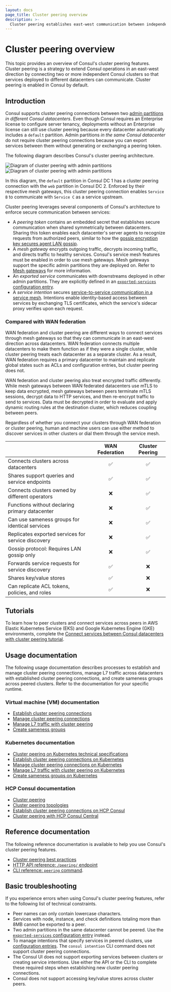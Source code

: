 ```yaml
---
layout: docs
page_title: Cluster peering overview
description: >-
  Cluster peering establishes east-west communication between independent clusters in Consul, allowing services to interact across datacenters, regions, and cloud providers. Learn how cluster peering works, its differences with WAN federation for multi-datacenter deployments, and how to troubleshoot common issues.
---
```


# Cluster peering overview

This topic provides an overview of Consul's cluster peering features. Cluster peering is a strategy to extend Consul operations in an east-west direction by connecting two or more independent Consul clusters so that services deployed to different datacenters can communicate. Cluster peering is enabled in Consul by default.

## Introduction

Consul supports cluster peering connections between two [admin partitions](/consul/docs/enterprise/admin-partitions) _in different Consul datacenters_. Even though Consul requires an Enterprise license to configure server tenancy, deployments without an Enterprise license can still use cluster peering because every datacenter automatically includes a `default` partition. Admin partitions _in the same Consul datacenter_ do not require cluster peering connections because you can export services between them without generating or exchanging a peering token.

The following diagram describes Consul's cluster peering architecture.

![Diagram of cluster peering with admin partitions](/img/cluster-peering-overview.png#light-theme-only)
![Diagram of cluster peering with admin partitions](/img/cluster-peering-overview-dark.png#dark-theme-only)

In this diagram, the `default` partition in Consul DC 1 has a cluster peering connection with the `web` partition in Consul DC 2. Enforced by their respective mesh gateways, this cluster peering connection enables `Service B` to communicate with `Service C` as a service upstream.

Cluster peering leverages several components of Consul's architecture to enforce secure communication between services:

- A _peering token_ contains an embedded secret that establishes secure communication when shared symmetrically between datacenters. Sharing this token enables each datacenter's server agents to recognize requests from authorized peers, similar to how the [gossip encryption key secures agent LAN gossip](/consul/docs/security/encryption#gossip-encryption).
- A _mesh gateway_ encrypts outgoing traffic, decrypts incoming traffic, and directs traffic to healthy services. Consul's service mesh features must be enabled in order to use mesh gateways. Mesh gateways support the specific admin partitions they are deployed on. Refer to [Mesh gateways](/consul/docs/connect/gateways/mesh-gateway) for more information.
- An _exported service_ communicates with downstreams deployed in other admin partitions. They are explicitly defined in an [`exported-services` configuration entry](/consul/docs/connect/config-entries/exported-services).
- A _service intention_ secures [service-to-service communication in a service mesh](/consul/docs/connect/intentions). Intentions enable identity-based access between services by exchanging TLS certificates, which the service's sidecar proxy verifies upon each request.

### Compared with WAN federation

WAN federation and cluster peering are different ways to connect services through mesh gateways so that they can communicate in an east-west direction across datacenters. WAN federation connects multiple datacenters to make them function as if they were a single cluster, while cluster peering treats each datacenter as a separate cluster. As a result, WAN federation requires a primary datacenter to maintain and replicate global states such as ACLs and configuration entries, but cluster peering does not.

WAN federation and cluster peering also treat encrypted traffic differently. While mesh gateways between WAN federated datacenters use mTLS to keep data encrypted, mesh gateways between peers terminate mTLS sessions, decrypt data to HTTP services, and then re-encrypt traffic to send to services. Data must be decrypted in order to evaluate and apply dynamic routing rules at the destination cluster, which reduces coupling between peers.

Regardless of whether you connect your clusters through WAN federation or cluster peering, human and machine users can use either method to discover services in other clusters or dial them through the service mesh.

|                                                    | WAN Federation | Cluster Peering |
| :------------------------------------------------- | :------------: | :-------------: |
| Connects clusters across datacenters               |    &#9989;     |    &#9989;      |
| Shares support queries and service endpoints       |    &#9989;     |    &#9989;      |
| Connects clusters owned by different operators     |    &#10060;    |    &#9989;      |
| Functions without declaring primary datacenter     |    &#10060;    |    &#9989;      |
| Can use sameness groups for identical services     |    &#10060;    |    &#9989;      |
| Replicates exported services for service discovery |    &#10060;    |    &#9989;      |
| Gossip protocol: Requires LAN gossip only          |    &#10060;    |    &#9989;      |
| Forwards service requests for service discovery    |    &#9989;     |    &#10060;     |
| Shares key/value stores                            |    &#9989;     |    &#10060;     |
| Can replicate ACL tokens, policies, and roles      |    &#9989;     |    &#10060;     |

## Tutorials

To learn how to peer clusters and connect services across peers in AWS Elastic Kubernetes Service (EKS) and Google Kubernetes Engine (GKE) environments, complete the [Connect services between Consul datacenters with cluster peering tutorial](/consul/tutorials/developer-mesh/cluster-peering).

## Usage documentation

The following usage documentation describes processes to establish and manage cluster peering connections, manage L7 traffic across datacenters with established cluster peering connections, and create sameness groups across peered clusters. Refer to the documentation for your specific runtime.

### Virtual machine (VM) documentation

- [Establish cluster peering connections](/consul/docs/connect/cluster-peering/usage/establish-cluster-peering)
- [Manage cluster peering connections](/consul/docs/connect/cluster-peering/usage/manage-connections)
- [Manage L7 traffic with cluster peering](/consul/docs/connect/cluster-peering/usage/peering-traffic-management)
- [Create sameness groups](/consul/docs/connect/cluster-peering/usage/create-sameness-groups)

### Kubernetes documentation

- [Cluster peering on Kubernetes technical specifications](/consul/docs/k8s/connect/cluster-peering/tech-specs)
- [Establish cluster peering connections on Kubernetes](/consul/docs/k8s/connect/cluster-peering/usage/establish-peering)
- [Manage cluster peering connections on Kubernetes](/consul/docs/k8s/connect/cluster-peering/usage/manage-peering)
- [Manage L7 traffic with cluster peering on Kubernetes](/consul/docs/k8s/connect/cluster-peering/usage/l7-traffic)
- [Create sameness groups on Kubernetes](/consul/docs/k8s/connect/cluster-peering/usage/create-sameness-groups)

### HCP Consul documentation

- [Cluster peering](/hcp/docs/consul/usage/cluster-peering)
- [Cluster peering topologies](/hcp/docs/consul/usage/cluster-peering/topologies)
- [Establish cluster peering connections on HCP Consul](/hcp/docs/consul/usage/cluster-peering/create-connections)
- [Cluster peering with HCP Consul Central](/hcp/docs/extend/cluster-peering/establish)

## Reference documentation

The following reference documentation is available to help you use Consul's cluster peering features.

- [Cluster peering best practices](/consul/docs/connect/cluster-peering/best-practices)
- [HTTP API reference: `/peering/` endpoint](/consul/api-docs/peering)
- [CLI reference: `peering` command](/consul/commands/peering).

## Basic troubleshooting

If you experience errors when using Consul's cluster peering features, refer to the following list of technical constraints.

- Peer names can only contain lowercase characters.
- Services with node, instance, and check definitions totaling more than 8MB cannot be exported to a peer.
- Two admin partitions in the same datacenter cannot be peered. Use the [`exported-services` configuration entry](/consul/docs/connect/config-entries/exported-services#exporting-services-to-peered-clusters) instead.
- To manage intentions that specify services in peered clusters, use [configuration entries](/consul/docs/connect/config-entries/service-intentions). The `consul intention` CLI command does not support cluster peering connections.
- The Consul UI does not support exporting services between clusters or creating service intentions. Use either the API or the CLI to complete these required steps when establishing new cluster peering connections.
- Consul does not support accessing key/value stores across cluster peers.

